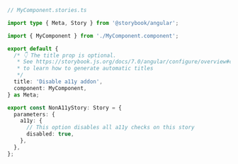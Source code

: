 ```ts
// MyComponent.stories.ts

import type { Meta, Story } from '@storybook/angular';

import { MyComponent } from './MyComponent.component';

export default {
  /* 👇 The title prop is optional.
   * See https://storybook.js.org/docs/7.0/angular/configure/overview#configure-story-loading
   * to learn how to generate automatic titles
   */
  title: 'Disable a11y addon',
  component: MyComponent,
} as Meta;

export const NonA11yStory: Story = {
  parameters: {
    a11y: {
      // This option disables all a11y checks on this story
      disabled: true,
    },
  },
};
```
